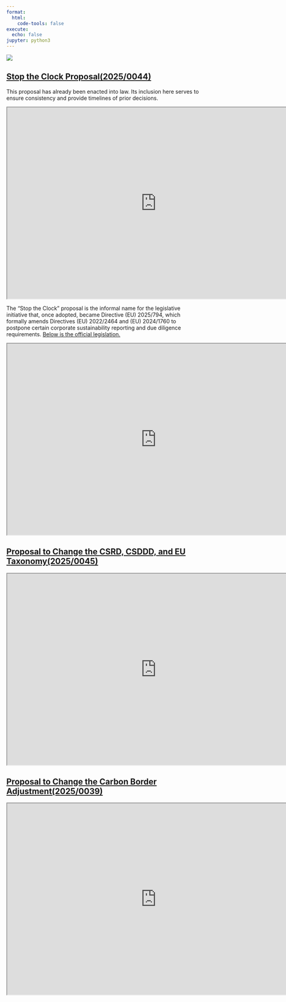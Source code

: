 ```yaml
---
format:
  html:
    code-tools: false
execute:
  echo: false
jupyter: python3
---
```

![](eulawtrackerheader.png){fig-align="center"}

## <a href="https://law-tracker.europa.eu/procedure/2025_44">Stop the Clock Proposal(2025/0044)</a> 
This proposal has already been enacted into law. Its inclusion here serves to ensure consistency and provide timelines of prior decisions.

```{=html}
      <iframe width="780" height="500" src="https://law-tracker.europa.eu/procedure/2025_44" title="Stop the Clock Proposal"></iframe>
```

The "Stop the Clock" proposal is the informal name for the legislative initiative that, once adopted, became Directive (EU) 2025/794, which formally amends Directives (EU) 2022/2464 and (EU) 2024/1760 to postpone certain corporate sustainability reporting and due diligence requirements. <a href="https://eur-lex.europa.eu/legal-content/EN/TXT/PDF/?uri=OJ:L_202500794">Below is the official legislation.</a>

```{=html}
      <iframe width="780" height="500" src="https://eur-lex.europa.eu/legal-content/EN/TXT/PDF/?uri=OJ:L_202500794" title="Stop the Clock Proposal"></iframe>
```


## <a href="https://law-tracker.europa.eu/procedure/2025_45">Proposal to Change the CSRD, CSDDD, and EU Taxonomy(2025/0045)</a>

```{=html}
      <iframe width="780" height="500" src="https://law-tracker.europa.eu/procedure/2025_45" title="CSRD and CSDDD Proposal"></iframe>
```

## <a href="https://law-tracker.europa.eu/procedure/2025_39">Proposal to Change the Carbon Border Adjustment(2025/0039)</a>

```{=html}
      <iframe width="780" height="500" src="https://law-tracker.europa.eu/procedure/2025_39" title="CBAM Proposal"></iframe>
```